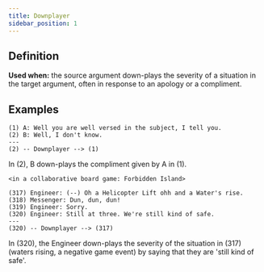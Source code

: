 ```yaml
---
title: Downplayer
sidebar_position: 1
---
```


## Definition

**Used when:** the source argument down-plays the severity of a situation in the target argument, often in response to an apology or a compliment.


## Examples

```
(1) A: Well you are well versed in the subject, I tell you.
(2) B: Well, I don't know.
---
(2) -- Downplayer --> (1)
```
In (2), B down-plays the compliment given by A in (1).


```
<in a collaborative board game: Forbidden Island>

(317) Engineer: (--) Oh a Helicopter Lift ohh and a Water's rise.
(318) Messenger: Dun, dun, dun!
(319) Engineer: Sorry.
(320) Engineer: Still at three. We're still kind of safe.
---
(320) -- Downplayer --> (317)
```
In (320), the Engineer down-plays the severity of the situation in (317) (waters rising, a negative game event) by saying that they are 'still kind of safe'.